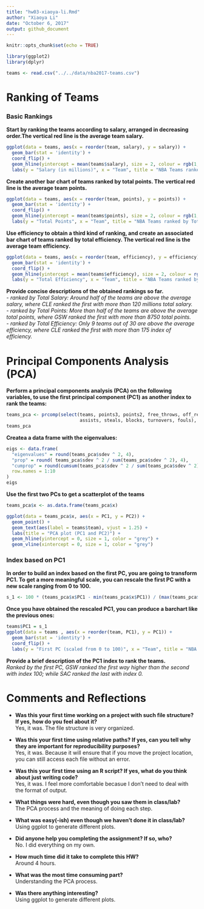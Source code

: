 ```yaml
---
title: "hw03-xiaoya-li.Rmd"
author: "Xiaoya Li"
date: "October 6, 2017"
output: github_document
---
```


```r
knitr::opts_chunk$set(echo = TRUE)
```


```r
library(ggplot2)
library(dplyr)

teams <- read.csv("../../data/nba2017-teams.csv")
```

# Ranking of Teams

### Basic Rankings

**Start by ranking the teams according to salary, arranged in decreasing order.The vertical red line
is the average team salary.**

```r
ggplot(data = teams, aes(x = reorder(team, salary), y = salary)) +
  geom_bar(stat = 'identity') +
  coord_flip() +
  geom_hline(yintercept = mean(teams$salary), size = 2, colour = rgb(1,0.3,0,0.5)) +
  labs(y = "Salary (in millions)", x = "Team", title = "NBA Teams ranked by Total Salary")
```


**Create another bar chart of teams ranked by total points. The vertical red line is the average
team points.**

```r
ggplot(data = teams, aes(x = reorder(team, points), y = points)) +
  geom_bar(stat = 'identity') +
  coord_flip() +
  geom_hline(yintercept = mean(teams$points), size = 2, colour = rgb(1,0.3,0,0.5)) +
  labs(y = "Total Points", x = "Team", title = "NBA Teams ranked by Total Points")
```

**Use efficiency to obtain a third kind of ranking, and create an associated bar chart of
teams ranked by total efficiency. The vertical red line is the average team efficiency.**

```r
ggplot(data = teams, aes(x = reorder(team, efficiency), y = efficiency)) +
  geom_bar(stat = 'identity') +
  coord_flip() +
  geom_hline(yintercept = mean(teams$efficiency), size = 2, colour = rgb(1,0.3,0,0.5)) +
  labs(y = "Total Efficiency", x = "Team", title = "NBA Teams ranked by Total Efficiency")
```

**Provide concise descriptions of the obtained rankings so far.**\
- *ranked by Total Salary: Around half of the teams are above the average salary, where CLE ranked the first with more than 120 millions total salary.*\
- *ranked by Total Points: More than half of the teams are above the average total points, where GSW ranked the first with more than 8750 total points.*\
- *ranked by Total Efficiency: Only 9 teams out of 30 are above the average efficiency, where CLE ranked the first with more than 175 index of efficiency.*\

# Principal Components Analysis (PCA)

**Perform a principal components analysis (PCA) on the following variables, to use the first
principal component (PC1) as another index to rank the teams:**

```r
teams_pca <- prcomp(select(teams, points3, points2, free_throws, off_rebounds, def_rebounds,
                           assists, steals, blocks, turnovers, fouls), scale. = TRUE)
teams_pca
```

**Createa a data frame with the eigenvalues:**

```r
eigs <- data.frame(
  "eigenvalues" = round(teams_pca$sdev ^ 2, 4),
  "prop" = round( teams_pca$sdev ^ 2 / sum(teams_pca$sdev ^ 2), 4),
  "cumprop" = round(cumsum(teams_pca$sdev ^ 2 / sum(teams_pca$sdev ^ 2)), 4),
  row.names = 1:10
)
eigs

```

**Use the first two PCs to get a scatterplot of the teams**

```r
teams_pca$x <- as.data.frame(teams_pca$x)

ggplot(data = teams_pca$x, aes(x = PC1, y = PC2)) + 
  geom_point() +
  geom_text(aes(label = teams$team), vjust = 1.25) +
  labs(title = "PCA plot (PC1 and PC2)") +
  geom_hline(yintercept = 0, size = 1, color = "grey") +
  geom_vline(xintercept = 0, size = 1, color = "grey")
```

### Index based on PC1

**In order to build an index based on the first PC, you are going to transform PC1. To get a
more meaningful scale, you can rescale the first PC with a new scale ranging from 0 to 100.**

```r
s_1 <- 100 * (teams_pca$x$PC1 - min(teams_pca$x$PC1)) / (max(teams_pca$x$PC1) - min(teams_pca$x$PC1))
```

**Once you have obtained the rescaled PC1, you can produce a barchart like the previous ones:**

```r
teams$PC1 = s_1
ggplot(data = teams , aes(x = reorder(team, PC1), y = PC1)) +
  geom_bar(stat = 'identity') +
  coord_flip() +
  labs(y = "First PC (scaled from 0 to 100)", x = "Team", title = "NBA Teams ranked by scaled PC1")
```

**Provide a brief description of the PC1 index to rank the teams.**\
*Ranked by the first PC, GSW ranked the first way higher than the second with index 100; while SAC ranked the last with index 0.*

# Comments and Reflections

- **Was this your first time working on a project with such file structure? If yes, how do
you feel about it?**\
Yes, it was. The file structure is very organized.\

- **Was this your first time using relative paths? If yes, can you tell why they are important
for reproducibility purposes?**\
Yes, it was. Because it will ensure that if you move the project location, you can still access each file without an error.\

- **Was this your first time using an R script? If yes, what do you think about just writing
code?**\
Yes, it was. I feel more comfortable becasue I don't need to deal with the format of output.\

- **What things were hard, even though you saw them in class/lab?**\
The PCA process and the meaning of doing each step.\

- **What was easy(-ish) even though we haven't done it in class/lab?**\
Using ggplot to generate different plots.\

- **Did anyone help you completing the assignment? If so, who?**\
No. I did everything on my own.\

- **How much time did it take to complete this HW?**\
Around 4 hours.\

- **What was the most time consuming part?**\
Understanding the PCA process.\

- **Was there anything interesting?**\
Using ggplot to generate different plots.\


